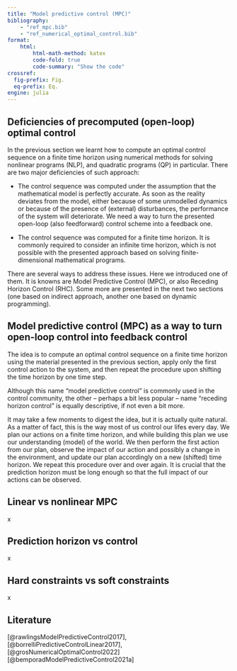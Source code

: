 ```yaml
---
title: "Model predictive control (MPC)"
bibliography: 
    - "ref_mpc.bib"
    - "ref_numerical_optimal_control.bib"
format:
    html:
        html-math-method: katex
        code-fold: true
        code-summary: "Show the code"
crossref:
  fig-prefix: Fig. 
  eq-prefix: Eq.
engine: julia
---
```


## Deficiencies of precomputed (open-loop) optimal control

In the previous section we learnt how to compute an optimal control sequence on a finite time horizon using numerical methods for solving nonlinear programs (NLP), and quadratic programs (QP) in particular. There are two major deficiencies of such approach:

- The control sequence was computed under the assumption that the mathematical model is perfectly accurate. As soon as the reality deviates from the model, either because of some unmodelled dynamics or because of the presence of (external) disturbances, the performance of the system will deteriorate. We need a way to turn the presented open-loop (also feedforward) control scheme into a feedback one.

- The control sequence was computed for a finite time horizon. It is commonly required to consider an infinite time horizon, which is not possible with the presented approach based on solving finite-dimensional mathematical programs.

There are several ways to address these issues. Here we introduced one of them. It is knowns are Model Predictive Control (MPC), or also Receding Horizon Control (RHC). Some more are presented in the next two sections (one based on indirect approach, another one based on dynamic programming).

## Model predictive control (MPC) as a way to turn open-loop control into feedback control

The idea is to compute an optimal control sequence on a finite time horizon using the material presented in the previous section, apply only the first control action to the system, and then repeat the procedure upon shifting the time horizon by one time step. 

Although this name "model predictive control" is commonly used in the control community, the other – perhaps a bit less popular – name "receding horizon control" is equally descriptive, if not even a bit more. 

::: {.callout-note}
It may take a few moments to digest the idea, but it is actually quite natural. As a matter of fact, this is the way most of us control our lifes every day. We plan our actions on a finite time horizon, and while building this plan we use our understanding (model) of the world. We then perform the first action from our plan, observe the impact of our action and possibly a change in the environment, and update our plan accordingly on a new (shifted) time horizon. We repeat this procedure over and over again. It is crucial that the prediction horizon must be long enough so that the full impact of our actions can be observed.  
:::

## Linear vs nonlinear MPC
x

## Prediction horizon vs control
x

## Hard constraints vs soft constraints
x



## Literature

[@rawlingsModelPredictiveControl2017], [@borrelliPredictiveControlLinear2017], [@grosNumericalOptimalControl2022] [@bemporadModelPredictiveControl2021a]
